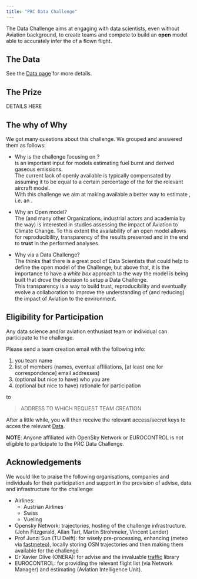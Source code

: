 ```yaml
---
title: "PRC Data Challenge"
---
```


The \acr{PRC} Data Challenge aims at engaging with data scientists, even without
Aviation background, to create teams and compete to
build an **open** \acr{ML} model able to accurately infer the \acr{ATOW} of a
flown flight.



## The Data
See the [Data page](data.html) for more details.

## The Prize

DETAILS HERE

## The why of Why

We got many questions about this challenge. We grouped and answered them as follows:

* Why is the challenge focusing on \acr{ATOW}?  
  \acr{ATOW} is an important input for models estimating fuel burnt and derived
  gaseous emissions.  
  The current lack of openly available \acr{ATOW} is typically compensated by
  assuming it to be equal to a certain percentage of the \acr{MTOW} for the
  relevant aircraft model.  
  With this challenge we aim at making available a better way to
  estimate \acr{ATOW}, i.e. an \acr{ETOW}.

* Why an Open model?  
  The \acr{PRC} (and many other Organizations, industrial actors and academia
  by the way) is interested in studies assessing the impact of Aviation to
  Climate Change.
  To this extent the availability of an open model allows for reproducibility,
  transparency of the results presented and in the end to **trust** in the
  performed analyses.

* Why via a Data Challenge?  
  The \acr{PRC} thinks that there is a great pool of Data Scientists that could
  help to define the open model of the Challenge, but above that, it is the
  importance to have a _white box_ approach to the way the model is being built
  that drove the decision to setup a Data Challenge.  
  This transparency is a way to build trust, reproducibility and eventually
  evolve a collaboration to improve the understanding of (and reducing)
  the impact of Aviation to the environment.

## Eligibility for Participation

Any data science and/or aviation enthusiast team or individual can participate
to the challenge.

Please send a team creation email with the following info:

1. you team name
1. list of members (names, eventual affiliations, [at least one for correspondence]
   email addresses)
1. (optional but nice to have) who you are
1. (optional but nice to have) rationale for participation

to

> ADDRESS TO WHICH REQUEST TEAM CREATION

After a little while, you will then receive the relevant access/secret keys
to acces the relevant [Data](data.html).

**NOTE**: Anyone affiliated with OpenSky Network or EUROCONTROL is not eligible
to participate to the PRC Data Challenge.


## Acknowledgements

We would like to praise the following organisations, companies
and individuals for their participation and support in the provision of
advise,  data and infrastructure for the challenge:

* Airlines:
  - Austrian Airlines
  - Swiss
  - Vueling
* Opensky Network: \acr{ADS-B} trajectories, hosting of the challenge infrastructure.
  (John Fitzgerald, Allan Tart, Martin Strohmeier, Vincent Lender)
* Prof Junzi Sun (TU Delft): for wisely pre-processing, enhancing (meteo via
  [fastmeteo][fm]), locally storing OSN trajectories and then making them
  available for the challenge
* Dr Xavier Olive (ONERA): for advise and the invaluable [traffic][traffic] library
* EUROCONTROL: for providing the relevant flight list (via Network Manager) and
               estimating \acr{TOW} (Aviation Intelligence Unit).


[fm]: <https://github.com/open-aviation/fastmeteo> "fastmeteo Python library"
[traffic]: <https://github.com/open-aviation/fastmeteo> "traffic Python library"
